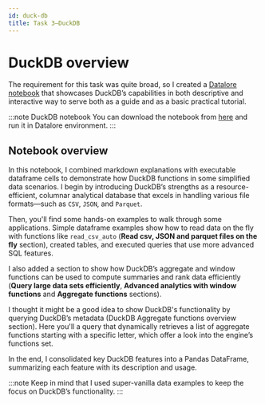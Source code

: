 ```yaml
---
id: duck-db
title: Task 3–DuckDB
---
```


# DuckDB overview

The requirement for this task was quite broad, so I created a [Datalore notebook](../../assets/duckdb-notebook.zip) that showcases DuckDB’s capabilities in both descriptive and interactive way to serve both as a guide and as a basic practical tutorial.

:::note DuckDB notebook
You can download the notebook from [here](../../assets/duckdb-notebook.zip) and run it in Datalore environment.
:::

## Notebook overview

In this notebook, I combined markdown explanations with executable dataframe cells to demonstrate how DuckDB functions in some simplified data scenarios. I begin by introducing DuckDB’s strengths as a resource-efficient, columnar analytical database that excels in handling various file formats—such as `CSV`, `JSON`, and `Parquet`.

Then, you'll find some hands-on examples to walk through some applications. Simple dataframe examples show how to read data on the fly with functions like `read_csv_auto` (**Read csv, JSON and parquet files on the fly** section), created tables, and executed queries that use more advanced SQL features.

I also added a section to show how DuckDB’s aggregate and window functions can be used to compute summaries and rank data efficiently (**Query large data sets efficiently**, **Advanced analytics with window functions** and **Aggregate functions** sections).

I thought it might be a good idea to show DuckDB's functionality by querying DuckDB’s metadata (DuckDB Aggregate functions overview section). Here you'll a query that dynamically retrieves a list of aggregate functions starting with a specific letter, which offer a look into the engine’s functions set.

In the end, I consolidated key DuckDB features into a Pandas DataFrame, summarizing each feature with its description and usage.

:::note
Keep in mind that I used super-vanilla data examples to keep the focus on DuckDB’s functionality.
:::